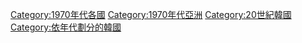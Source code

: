 [[Category:1970年代各國|Category:1970年代各國]]
[[Category:1970年代亞洲|Category:1970年代亞洲]]
[[Category:20世紀韓國|Category:20世紀韓國]]
[[Category:依年代劃分的韓國|Category:依年代劃分的韓國]]